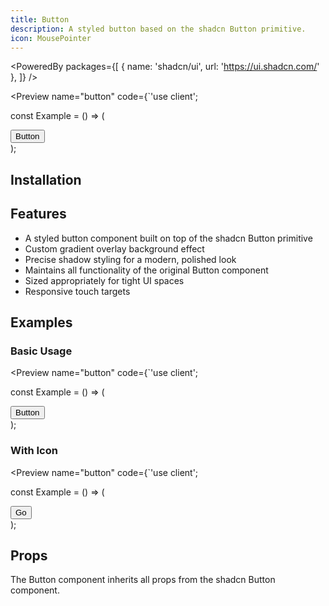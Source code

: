 ```yaml
---
title: Button
description: A styled button based on the shadcn Button primitive.
icon: MousePointer
---
```


<PoweredBy packages={[
  { name: 'shadcn/ui', url: 'https://ui.shadcn.com/' },
]} />

<Preview name="button" code={`'use client';


const Example = () => (
  <div className="flex w-full h-screen items-center justify-center gap-4 bg-secondary ">
    <Button>Button</Button>
  </div>
);


## Installation

<Installer packageName="button" />

## Features

- A styled button component built on top of the shadcn Button primitive
- Custom gradient overlay background effect
- Precise shadow styling for a modern, polished look
- Maintains all functionality of the original Button component
- Sized appropriately for tight UI spaces
- Responsive touch targets

## Examples

### Basic Usage

<Preview name="button" code={`'use client';


const Example = () => (
  <div className="flex w-full h-screen items-center justify-center gap-4">
    <Button>Button</Button>
  </div>
);


### With Icon

<Preview name="button" code={`'use client';


const Example = () => (
  <div className="flex w-full h-screen items-center justify-center gap-4">
    <Button>
      Go
      <ArrowRightIcon className="size-3" />
    </Button>
  </div>
);


## Props

The Button component inherits all props from the shadcn Button component.

<AutoTypeTable path="node_modules/@repo/button/index.tsx" name="ButtonProps" /> 